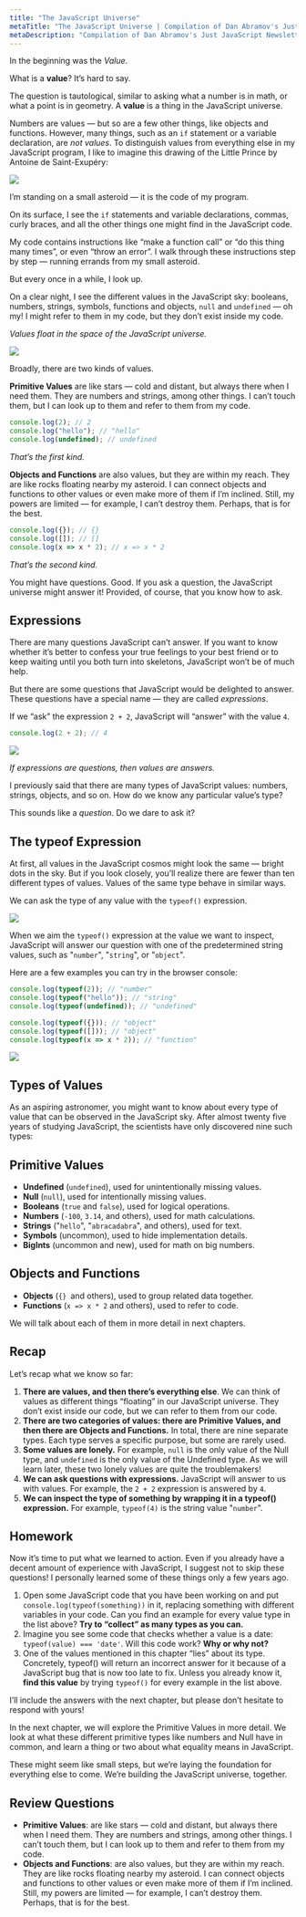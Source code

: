 ```yaml
---
title: "The JavaScript Universe"
metaTitle: "The JavaScript Universe | Compilation of Dan Abramov's Just JavaScript Newsletters"
metaDescription: "Compilation of Dan Abramov's Just JavaScript Newsletters"
---
```


In the beginning was the *Value*.

What is a **value**? It’s hard to say.

The question is tautological, similar to asking what a number is in math, or what a point is in geometry. A **value** is a thing in the JavaScript universe.

Numbers are values — but so are a few other things, like objects and functions. However, many things, such as an `if` statement or a variable declaration, are *not values*.
To distinguish values from everything else in my JavaScript program, I like to imagine this drawing of the Little Prince by Antoine de Saint-Exupéry:

![](https://user-images.githubusercontent.com/32684636/73772922-f35cb780-4735-11ea-9eb0-74d5971f3776.png)

I’m standing on a small asteroid — it is the code of my program.

On its surface, I see the `if` statements and variable declarations, commas, curly braces, and all the other things one might find in the JavaScript code.

My code contains instructions like “make a function call” or “do this thing many times”, or even “throw an error”. I walk through these instructions step by step — running errands from my small asteroid.

But every once in a while, I look up.

On a clear night, I see the different values in the JavaScript sky: booleans, numbers, strings, symbols, functions and objects, `null` and `undefined` — oh my! I might refer to them in my code, but they don’t exist inside my code.

*Values float in the space of the JavaScript universe.*

![](https://user-images.githubusercontent.com/32684636/73773117-67975b00-4736-11ea-8e3f-4f432af34d45.png)

Broadly, there are two kinds of values.

**Primitive Values** are like stars — cold and distant, but always there when I need them. They are numbers and strings, among other things. I can’t touch them, but I can look up to them and refer to them from my code.

```JavaScript
console.log(2); // 2
console.log("hello"); // "hello"
console.log(undefined); // undefined
```
*That’s the first kind.*

**Objects and Functions** are also values, but they are within my reach. They are like rocks floating nearby my asteroid. I can connect objects and functions to other values or even make more of them if I’m inclined. Still, my powers are limited — for example, I can’t destroy them. Perhaps, that is for the best.

```JavaScript
console.log({}); // {}
console.log([]); // []
console.log(x => x * 2); // x => x * 2
```

*That’s the second kind.*

You might have questions. Good. If you ask a question, the JavaScript universe might answer it! Provided, of course, that you know how to ask.

## Expressions

There are many questions JavaScript can’t answer. If you want to know whether it’s better to confess your true feelings to your best friend or to keep waiting until you both turn into skeletons, JavaScript won’t be of much help.

But there are some questions that JavaScript would be delighted to answer. These questions have a special name — they are called *expressions*.

If we “ask” the expression `2 + 2`, JavaScript will “answer” with the value `4`.
```javascript
console.log(2 + 2); // 4
```

![](https://user-images.githubusercontent.com/32684636/73773194-90b7eb80-4736-11ea-9ce0-cd0d3f9f65dc.gif)

*If expressions are questions, then values are answers.*

I previously said that there are many types of JavaScript values: numbers, strings, objects, and so on. How do we know any particular value’s type?

This sounds like a *question*. Do we dare to ask it?

## The typeof Expression

At first, all values in the JavaScript cosmos might look the same — bright dots in the sky. But if you look closely, you’ll realize there are fewer than ten different types of values. Values of the same type behave in similar ways.

We can ask the type of any value with the `typeof()` expression.

![](https://user-images.githubusercontent.com/32684636/73814664-98a87780-4798-11ea-8e4d-50bfa70f8a71.png)

When we aim the `typeof()` expression at the value we want to inspect, JavaScript will answer our question with one of the predetermined string values, such as "`number`", "`string`", or "`object`".

Here are a few examples you can try in the browser console:
```JavaScript
console.log(typeof(2)); // "number"
console.log(typeof("hello")); // "string"
console.log(typeof(undefined)); // "undefined"

console.log(typeof({})); // "object"
console.log(typeof([])); // "object"
console.log(typeof(x => x * 2)); // "function"
```
![](https://user-images.githubusercontent.com/32684636/73814078-defcd700-4796-11ea-8540-5d24be892376.gif)

## Types of Values

As an aspiring astronomer, you might want to know about every type of value that can be observed in the JavaScript sky. After almost twenty five years of studying JavaScript, the scientists have only discovered nine such types:

## Primitive Values

- **Undefined** (`undefined`), used for unintentionally missing values.
- **Null** (`null`), used for intentionally missing values.
- **Booleans** (`true` and `false`), used for logical operations.
- **Numbers** (`-100`, `3.14`, and others), used for math calculations.
- **Strings** ("`hello`", "`abracadabra`", and others), used for text.
- **Symbols** (uncommon), used to hide implementation details.
- **BigInts** (uncommon and new), used for math on big numbers.

##  Objects and Functions

- **Objects** (`{} `and others), used to group related data together.
- **Functions** (`x => x * 2` and others), used to refer to code.

We will talk about each of them in more detail in next chapters.

## Recap

Let’s recap what we know so far:

1. **There are values, and then there’s everything else**. We can think of values as different things “floating” in our JavaScript universe. They don’t exist inside our code, but we can refer to them from our code.
2. **There are two categories of values: there are Primitive Values, and then there are Objects and Functions.** In total, there are nine separate types. Each type serves a specific purpose, but some are rarely used.
3. **Some values are lonely.** For example, `null` is the only value of the Null type, and `undefined` is the only value of the Undefined type. As we will learn later, these two lonely values are quite the troublemakers!
4. **We can ask questions with expressions.** JavaScript will answer to us with values. For example, the `2 + 2` expression is answered by `4`.
5. **We can inspect the type of something by wrapping it in a typeof() expression.** For example, `typeof(4)` is the string value "`number`".

## Homework

Now it’s time to put what we learned to action. Even if you already have a decent amount of experience with JavaScript, I suggest not to skip these questions! I personally learned some of these things only a few years ago.

1. Open some JavaScript code that you have been working on and put `console.log(typeof(something))` in it, replacing something with different variables in your code. Can you find an example for every value type in the list above? **Try to “collect” as many types as you can.**
2. Imagine you see some code that checks whether a value is a date: `typeof(value) === 'date'`. Will this code work? **Why or why not?**
3. One of the values mentioned in this chapter “lies” about its type. Concretely, typeof() will return an incorrect answer for it because of a JavaScript bug that is now too late to fix. Unless you already know it, **find this value** by trying `typeof()` for every example in the list above.

I’ll include the answers with the next chapter, but please don’t hesitate to respond with yours!

In the next chapter, we will explore the Primitive Values in more detail. We look at what these different primitive types like numbers and Null have in common, and learn a thing or two about what equality means in JavaScript.

These might seem like small steps, but we’re laying the foundation for everything else to come. We’re building the JavaScript universe, together.

## Review Questions
<Collapsible trigger="Broadly there are two kinds of values, what are they?" transitionTime="135">
<ul>
    <li><b>Primitive Values</b>: are like stars — cold and distant, but always there when I need them. They are numbers and strings, among other things. I can’t touch them, but I can look up to them and refer to them from my code.</li>
    <li><b>Objects and Functions</b>: are also values, but they are within my reach. They are like rocks floating nearby my asteroid. I can connect objects and functions to other values or even make more of them if I’m inclined. Still, my powers are limited — for example, I can’t destroy them. Perhaps, that is for the best.</li>
</ul>
</Collapsible>